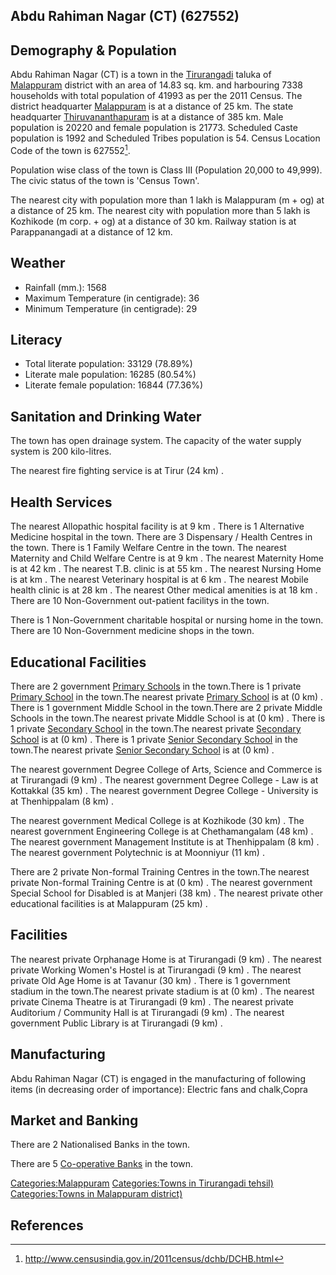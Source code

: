 {{Infobox settlement
| name=Abdu Rahiman Nagar (CT)
| native_name=
| native_name_lang=
| other_name=
| nickname=
| settlement_type=Town
| image_skyline=
| image_alt=
| image_caption=
| pushpin_map=India Kerala
| pushpin_label_position=right
| pushpin_map_alt=
| pushpin_map_caption=Location in Kerala, India
| latd=
| latm=
| lats=
| latNS=
| longd=
| longm=
| longs=
| longEW=
| coordinates_display=inline,title
| subdivision_type=Country
| subdivision_name={{flag|India}}
| subdivision_type1=[[States and territories of India|State]]
| subdivision_name1=Kerala 
| subdivision_type2=[[List of districts of India|District]]
| subdivision_name2=Malappuram
| subdivision_type3=Tahsil
| subdivision_name3=Tirurangadi
| website=
| established_title=<!-- Established -->
| established_date=
| founder=
| named_for=
| government_type=
| governing_body=
| unit_pref=Metric
| area_footnotes=
| area_rank=
| area_total_km2=14.83
| elevation_footnotes=
| elevation_m=
| population_total=41993
| population_as_of=2011
| population_rank=
| population_density_km2=2831
| population_demonym=
| population_footnotes=
| demographics_type1=Languages=
| demographics1_title1=Official=
| demographics1_info1=[[Malayalam language|Malayalam]]
| timezone1=[[Indian Standard Time|IST]]
| utc_offset1==+5:30
| postal_code_type=[[Postal Index Number|PIN]]
| postal_code=
| area_code_type=Telephone code
| area_code=
| registration_plate=
| blank1_name_sec1=Nearest city
| blank1_info_sec1=[[Malappuram (m + og)]]
| blank2_name_sec1=[[Human sex ratio|Sex ratio]]
| blank2_info_sec1=1076
| blank3_name_sec1=Literacy
| blank3_info_sec1=78.89%
| blank1_name_sec2=[[2011 Census of India|2011 census]] code
| blank1_info_sec2=627552
| footnotes=
}}

== Abdu Rahiman Nagar (CT) (627552) ==

== Demography & Population ==

Abdu Rahiman Nagar (CT) is a town in the [[Tirurangadi]] taluka of [[Malappuram]] district with an area of 14.83 sq. km. and harbouring 7338 households with total population of 41993 as per the 2011 Census. The district headquarter [[Malappuram]] is at a distance of 25 km. The state headquarter [[Thiruvananthapuram]] is at a distance of 385 km. Male population is 20220 and female population is 21773. Scheduled Caste population is 1992 and Scheduled Tribes population is 54. Census Location Code of the town is 627552<ref>http://www.censusindia.gov.in/2011census/dchb/DCHB.html</ref>.

Population wise class of the town is Class III (Population 20,000 to 49,999).
The civic status of the town is 'Census Town'.

The nearest city with population more than 1 lakh is Malappuram (m + og) at a distance of 25 km. The nearest city with population more than 5 lakh is Kozhikode (m corp. + og) at a distance of 30 km. Railway station is at Parappanangadi at a distance of 12 km.


== Weather ==  
* Rainfall (mm.): 1568 
* Maximum Temperature (in centigrade): 36
* Minimum Temperature (in centigrade): 29


== Literacy ==  
* Total literate population: 33129 (78.89%)
* Literate male population: 16285 (80.54%)
* Literate female population: 16844 (77.36%)


== Sanitation and Drinking Water ==  
The town has open drainage system.
The capacity of the water supply system is 200 kilo-litres.

The nearest fire fighting service is at Tirur (24 km) .


== Health Services ==
The nearest Allopathic hospital facility is at 9 km .
There is 1 Alternative Medicine hospital in the town.
There are 3 Dispensary / Health Centres in the town.
There is 1 Family Welfare Centre in the town.
The nearest Maternity and Child Welfare Centre is at 9 km .
The nearest Maternity Home is at 42 km .
The nearest T.B. clinic is at 55 km .
The nearest Nursing Home is at  km .
The nearest Veterinary hospital is at 6 km .
The nearest Mobile health clinic is at 28 km .
The nearest Other medical amenities is at 18 km .
There are 10 Non-Government out-patient facilitys in the town.

There is 1 Non-Government charitable hospital or nursing home in the town.
There are 10 Non-Government medicine shops in the town.


== Educational Facilities ==
There are 2 government [[Primary School]]s in the town.There is 1 private [[Primary School]] in the town.The nearest private [[Primary School]] is at  (0 km) .
There is 1 government Middle School in the town.There are 2 private Middle Schools in the town.The nearest private Middle School is at  (0 km) .
There is 1 private [[Secondary School]] in the town.The nearest private [[Secondary School]] is at  (0 km) .
There is 1 private [[Senior Secondary School]] in the town.The nearest private [[Senior Secondary School]] is at  (0 km) .
 
 
 
 
 
The nearest government Degree College of Arts, Science and Commerce is at Tirurangadi (9 km) .
The nearest government Degree College - Law is at Kottakkal  (35 km) .
The nearest government Degree College - University is at Thenhippalam (8 km) .
 
The nearest government Medical College is at Kozhikode (30 km) .
The nearest government Engineering College is at Chethamangalam (48 km) .
The nearest government Management Institute is at Thenhippalam (8 km) .
The nearest government Polytechnic is at Moonniyur (11 km) .
 
There are 2 private Non-formal Training Centres in the town.The nearest private Non-formal Training Centre is at  (0 km) .
The nearest government Special School for Disabled is at Manjeri (38 km) .
The nearest private other educational facilities is at Malappuram (25 km) .


== Facilities ==
The nearest private Orphanage Home is at Tirurangadi (9 km) .
The nearest private Working Women's Hostel is at Tirurangadi (9 km) .
The nearest private Old Age Home is at Tavanur (30 km) .
There is 1 government stadium in the town.The nearest private stadium is at  (0 km) .
The nearest private Cinema Theatre is at Tirurangadi (9 km) .
The nearest private Auditorium / Community Hall is at Tirurangadi  (9 km) .
The nearest government Public Library is at Tirurangadi (9 km) .


== Manufacturing ==
Abdu Rahiman Nagar (CT) is engaged in the manufacturing of following items (in decreasing order of importance): Electric fans and chalk,Copra


== Market and Banking ==
There are 2 Nationalised Banks in the town.

There are 5 [[Co-operative Bank]]s in the town.




[[Categories:Malappuram]]
[[Categories:Towns in Tirurangadi tehsil)]]
[[Categories:Towns in Malappuram district)]]


== References ==
{{Reflist}}


